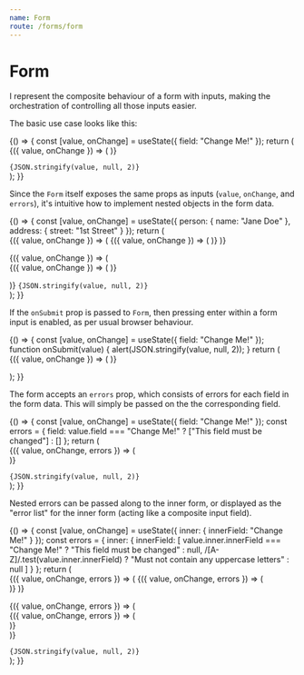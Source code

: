 ```yaml
---
name: Form
route: /forms/form
---
```



# Form

I represent the composite behaviour of a form with inputs, making the orchestration
of controlling all those inputs easier.

The basic use case looks like this:

<Playground>
  {() => {
    const [value, onChange] = useState({ field: "Change Me!" });
    return (
      <div>
        <Form value={value} onChange={onChange}>
          <Form.Input field="field">
            {({ value, onChange }) => (
              <StringInput value={value} onChange={onChange} />
            )}
          </Form.Input>
        </Form>
        <Code language="json">{JSON.stringify(value, null, 2)}</Code>
      </div>
    );
  }}
</Playground>

Since the `Form` itself exposes the same props as inputs (`value`, `onChange`, and `errors`), it's intuitive
how to implement nested objects in the form data.

<Playground>
  {() => {
    const [value, onChange] = useState({
      person: { name: "Jane Doe" },
      address: { street: "1st Street" }
    });
    return (
      <div>
        <Form value={value} onChange={onChange}>
          <Form.Input field="person">
            {({ value, onChange }) => (
              <Form value={value} onChange={onChange}>
                <Form.Input field="name">
                  {({ value, onChange }) => (
                    <StringInput value={value} onChange={onChange} />
                  )}
                </Form.Input>
              </Form>
            )}
          </Form.Input>
          <Form.Input field="address">
            {({ value, onChange }) => (
              <Form value={value} onChange={onChange}>
                <Form.Input field="street">
                  {({ value, onChange }) => (
                    <StringInput value={value} onChange={onChange} />
                  )}
                </Form.Input>
              </Form>
            )}
          </Form.Input>
        </Form>
        <Code language="json">{JSON.stringify(value, null, 2)}</Code>
      </div>
    );
  }}
</Playground>

If the `onSubmit` prop is passed to `Form`, then pressing enter within a form input is enabled, as per
usual browser behaviour.

<Playground>
  {() => {
    const [value, onChange] = useState({ field: "Change Me!" });
    function onSubmit(value) {
      alert(JSON.stringify(value, null, 2));
    }
    return (
      <div>
        <Form value={value} onChange={onChange} onSubmit={onSubmit}>
          <Form.Input field="field">
            {({ value, onChange }) => (
              <StringInput value={value} onChange={onChange} />
            )}
          </Form.Input>
        </Form>
      </div>
    );
  }}
</Playground>

The form accepts an `errors` prop, which consists of errors for each field in the form data.
This will simply be passed on the the corresponding field.

<Playground>
  {() => {
    const [value, onChange] = useState({ field: "Change Me!" });
    const errors = {
      field: value.field === "Change Me!" ? ["This field must be changed"] : []
    };
    return (
      <div>
        <Form value={value} onChange={onChange} errors={errors}>
          <Form.Input field="field">
            {({ value, onChange, errors }) => (
              <div>
                <Form.Errors errors={errors}>
                  <StringInput value={value} onChange={onChange} />
                </Form.Errors>
              </div>
            )}
          </Form.Input>
        </Form>
        <Code language="json">{JSON.stringify(value, null, 2)}</Code>
      </div>
    );
  }}
</Playground>

Nested errors can be passed along to the inner form, or displayed as the "error list" for the
inner form (acting like a composite input field).

<Playground>
  {() => {
    const [value, onChange] = useState({ inner: { innerField: "Change Me!" } });
    const errors = {
      inner: {
        innerField: [
          value.inner.innerField === "Change Me!"
            ? "This field must be changed"
            : null,
          /[A-Z]/.test(value.inner.innerField)
            ? "Must not contain any uppercase letters"
            : null
        ]
      }
    };
    return (
      <div>
        <Form value={value} onChange={onChange} errors={errors}>
          <Form.Input field="inner">
            {({ value, onChange, errors }) => (
              <Form value={value} onChange={onChange} errors={errors}>
                <Form.Input field="innerField">
                  {({ value, onChange, errors }) => (
                    <div>
                      <Form.Errors errors={errors}>
                        <StringInput value={value} onChange={onChange} />
                      </Form.Errors>
                    </div>
                  )}
                </Form.Input>
              </Form>
            )}
          </Form.Input>
        </Form>
        <Form value={value} onChange={onChange} errors={errors}>
          <Form.Input field="inner">
            {({ value, onChange, errors }) => (
              <div>
                <Form.Errors errors={errors}>
                  <Form value={value} onChange={onChange}>
                    <Form.Input field="innerField">
                      {({ value, onChange, errors }) => (
                        <div>
                          <Form.Errors errors={errors}>
                            <StringInput value={value} onChange={onChange} />
                          </Form.Errors>
                        </div>
                      )}
                    </Form.Input>
                  </Form>
                </Form.Errors>
              </div>
            )}
          </Form.Input>
        </Form>
        <Code language="json">{JSON.stringify(value, null, 2)}</Code>
      </div>
    );
  }}
</Playground>
